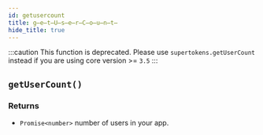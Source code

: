 ```yaml
---
id: getusercount
title: g̶e̶t̶U̶s̶e̶r̶C̶o̶u̶n̶t̶
hide_title: true
---
```


:::caution
This function is deprecated. Please use `supertokens.getUserCount` instead if you are using core version >= `3.5`
:::

## `getUserCount()`

### Returns
- `Promise<number>` number of users in your app.
